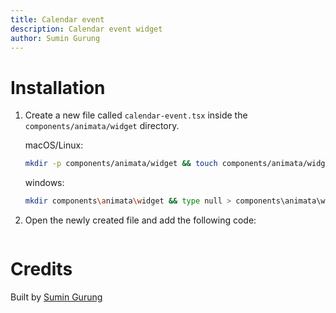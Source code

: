 ```yaml
---
title: Calendar event
description: Calendar event widget
author: Sumin Gurung
---
```


<ComponentPreview name="widget-calendar-event--docs" />

# Installation

1. Create a new file called `calendar-event.tsx` inside the `components/animata/widget` directory.

   macOS/Linux:

   ```bash
   mkdir -p components/animata/widget && touch components/animata/widget/calendar-event.tsx
   ```

   windows:

   ```bash
   mkdir components\animata\widget && type null > components\animata\widget\calendar-event.tsx
   ```

2. Open the newly created file and add the following code:

```jsx file=<rootDir>/animata/widget/calendar-event.tsx

```

# Credits

Built by [Sumin Gurung](https://github.com/GrgSumin)
